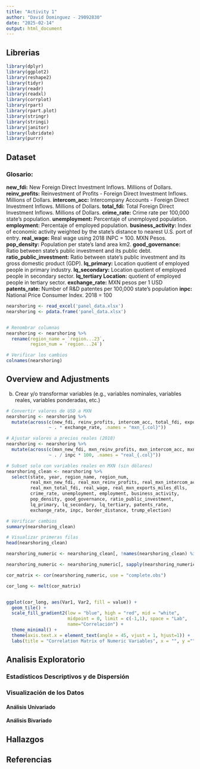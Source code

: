 ```yaml
---
title: "Activity 1"
author: "David Dominguez - 29092830"
date: "2025-02-14"
output: html_document
---
```


## Librerias

```r
library(dplyr)
library(ggplot2)
library(reshape2)
library(tidyr)
library(readr)
library(readxl)
library(corrplot)
library(rpart)
library(rpart.plot)
library(stringr)
library(stringi)
library(janitor)
library(lubridate)
library(purrr) 
```

## Dataset

### Glosario:
**new_fdi:**	New Foreign Direct Investment Inflows. Millions of Dollars. 
**reinv_profits:**	Reinvestment of Profits - Foreign Direct Investment Inflows. Millions of Dollars. 
**intercom_acc:**	Intercompany Accounts - Foreign Direct Investment Inflows. Millions of Dollars. 
**total_fdi:**	Total Foreign Direct Investment Inflows. Millions of Dollars. 
**crime_rate:**	Crime rate per 100,000 state's population. 
**unemployment:**	Percentaje of unemployed population. 
**employment:** 	Percentaje of employed population. 
**business_activity:**	Index of economic activity weighted by the state's distance to nearest U.S. port of entry. 
**real_wage:**	Real wage using 2018 INPC = 100. MXN Pesos.
**pop_density:**	Population per state's land area km2. 
**good_governance:**	Ratio between state's public investment and its public debt. 
**ratio_public_investment:**	Ratio between state's public investment and its gross domestic product (GDP). 
**lq_primary:**	Location quotient of employed people in primary industry. 
**lq_secondary:**	Location quotient of employed people in secondary sector. 
**lq_tertiary	Location:** quotient of employed people in tertiary sector. 
**exchange_rate:**	MXN pesos per 1 USD
**patents_rate:**	Number of R&D patentes per 100,000 state's population
**inpc:**	National Price Consumer Index. 2018 = 100

```r
nearshoring <- read_excel('panel_data.xlsx')
nearshoring <- pdata.frame('panel_data.xlsx')


# Renombrar columnas
nearshoring <- nearshoring %>%
  rename(region_name = `region...23`, 
         region_num = `region...24`)

# Verificar los cambios
colnames(nearshoring)
```

## Overview and Adjustments

b. Crear y/o transformar variables (e.g., variables nominales, variables reales, variables ponderadas, etc.)

```r
# Convertir valores de USD a MXN
nearshoring <- nearshoring %>%
  mutate(across(c(new_fdi, reinv_profits, intercom_acc, total_fdi, exports_miles_dlls), 
                ~ . * exchange_rate, .names = "mxn_{.col}"))

# Ajustar valores a precios reales (2018)
nearshoring <- nearshoring %>%
  mutate(across(c(mxn_new_fdi, mxn_reinv_profits, mxn_intercom_acc, mxn_total_fdi, real_wage, mxn_exports_miles_dlls), 
                ~ . / inpc * 100, .names = "real_{.col}"))

# Subset solo con variables reales en MXN (sin dólares)
nearshoring_clean <- nearshoring %>%
  select(state, year, region_name, region_num, 
         real_mxn_new_fdi, real_mxn_reinv_profits, real_mxn_intercom_acc, 
         real_mxn_total_fdi, real_wage, real_mxn_exports_miles_dlls, 
         crime_rate, unemployment, employment, business_activity, 
         pop_density, good_governance, ratio_public_investment, 
         lq_primary, lq_secondary, lq_tertiary, patents_rate, 
         exchange_rate, inpc, border_distance, trump_election)

# Verificar cambios
summary(nearshoring_clean)

# Visualizar primeras filas
head(nearshoring_clean)
```


```r
nearshoring_numeric <- nearshoring_clean[, !names(nearshoring_clean) %in% c("real_wage", "total_fdi","intercom_acc","reinv_profits","new_fdi","total_fdi", "mxn_total_fdi","mxn_intercom_acc","mxn_reinv_profit","mxn_new_fdi")]

nearshoring_numeric <- nearshoring_numeric[, sapply(nearshoring_numeric, is.numeric)]

cor_matrix <- cor(nearshoring_numeric, use = "complete.obs")

cor_long <- melt(cor_matrix)


ggplot(cor_long, aes(Var1, Var2, fill = value)) +
  geom_tile() +
  scale_fill_gradient2(low = "blue", high = "red", mid = "white", 
                       midpoint = 0, limit = c(-1,1), space = "Lab",
                       name="Correlación") +
  theme_minimal() +
  theme(axis.text.x = element_text(angle = 45, vjust = 1, hjust=1)) +
  labs(title = "Correlation Matrix of Numeric Variables", x = "", y ="")

```


## Analisis Exploratorio

### Estadísticos Descriptivos y de Dispersión

### Visualización de los Datos

#### Análisis Univariado



#### Análisis Bivariado



## Hallazgos



## Referencias

